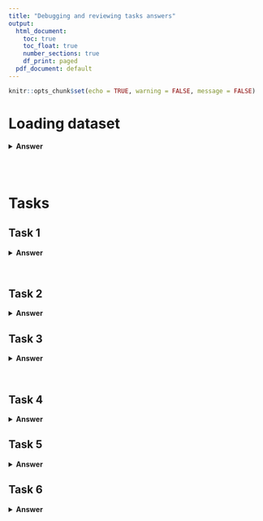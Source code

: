 ```yaml
---
title: "Debugging and reviewing tasks answers"
output:
  html_document:
    toc: true
    toc_float: true
    number_sections: true
    df_print: paged
  pdf_document: default
---
```


```r
knitr::opts_chunk$set(echo = TRUE, warning = FALSE, message = FALSE)
```
# Loading dataset
<details>
<summary>**Answer**</summary>
```r
library(tidyverse)
energy_scotland <- read_csv("data/energy_scotland.csv")
energy_scotland
```

```r
all_salaries <- read_csv("data/all_salaries.csv")
all_salaries
```
</details>
<br>
<br>
 
# Tasks

## Task 1
<details>
<summary>**Answer**</summary>
```r
maximum_energy <- energy_scotland %>% 
  select(energy_prod) %>% 
  max()

energy_scotland %>%
  filter(energy_prod == maximum_energy)
```

Issues:

- If any change on the dataset energy prod column done, for example if we add number bigger than "25165.9", this code will not work, as the max value set manually  to "25165.9".

- The way of the code written is not in efficient way.

My change:

- I make the code work dynamic whenever the values of the column change still my code find the max value.

- Also I rewrite the code in efficient way as we learning in the course.

</details>
<br>

## Task 2
<details>
<summary>**Answer**</summary>

```r
energy_scotland  %>% 
  mutate(rating = case_when(
              energy_prod > 20000 ~ "very high",
              energy_prod > 10000 & energy_prod <= 20000 ~ "high",
              energy_prod > 5000 & energy_prod <= 10000 ~ "medium",
              energy_prod > 2000 & energy_prod <= 5000 ~ "low",
                 TRUE  ~  " very low"
    
  )) 
```

Issues:

- Its long code to answer the question, we don’t need to use bind columns and if else condition, we could do it in nice easy and efficient way.

My change:

- I used case when instead of if else and $ to reach variables. Also case when its easy and helpful in this case.

- I used mutate function to create a new column instead of bind.

</details>

## Task 3
<details>
<summary>**Answer**</summary>

```r
   energy_scotland %>%
  filter(sector %in% c("Gas", "Renewables", "Pumped hydro")) %>% 
   ggplot() +
  aes(x = year, y = energy_prod, group = sector, colour = sector) +
  geom_line() +
  scale_x_continuous(breaks = energy_scotland$year) +
labs(title = "Energy production in Scotland over time split by sector", x = "Year", y = "Energy production")
```

Issues:

- No need to do all this code to plot the graph.
- filter function used three times to filter the sector column and store its value in three different parameters

- Geom line used  three time which we do not need to do that and we could plot the graph by just one geom line

My change:

- Reduce the code by filtering the dataset to end up with only "Gas", "Renewables" and "Pumped hydro" sector.

- Then use only one geom line adding group equal to sector will do the job instead of the geom line.


</details>
<br>

## Task 4
<details>
<summary>**Answer**</summary>

```r
energy_scotland %>%
  filter(sector %in% c("Coal", "Gas", "Oil")) %>%
  group_by(sector) %>%
  summarise(avg_energy_prod = mean(energy_prod))
```


Issues:

- They used double equals in filter which not work in vector.

My change:

- I change == with %in% in filter to work probably  as == will take some not all.

</details>

## Task 5
<details>
<summary>**Answer**</summary>

```r
student <- tibble(
  Name = c("Brian", "David", "Karen"),
  age = c(25, 56, 40),
  location = c("Scotland", "England", "scotland"),
  `email address` = c("briang@yahoo.co.uk", "dsmith@gmail.co.uk", "karen")
)

student %>%
  janitor::clean_names() %>%
  select(name, location, email_address) %>%
  mutate(
    location    = str_to_lower(location), 
    valid_email = str_detect(email_address, "@[a-z.]")
        )
```

Issues:

- Use select method with cleaning name before clean_name() function.

- Trying to use str to lower function outside mutation

- Missing ) bracket at the end of the code

- The definition that was used "@a-z." to check whether  the email valid or not  is wrong.

My change:

- I change the order, so clean_names() first then select method.

- Adding str_to_lower() to the mutate function,and assign its value to location.

- Correct the pattern to check the email.

- Adding the missing bracket at the end of mutate function.
</details>


## Task 6
<details>
<summary>**Answer**</summary>

```r
subsetting_salaries <- function(dataframe_input,job_area_input,salary_input){
  data <- dataframe_input %>%
    filter(
           job_area == job_area_input, 
           salary > salary_input
           )
}

employees <- subsetting_salaries(all_salaries, "Human Resources", 30000)
employees

 
```

Issues:

- All_salaries dataset is not a part of CodeClanData.

- Human Resources not in a an quotation.

- Using select(job_area) only in the first line  in the function meaning will not able to see other columns such as salary.

- Using a saving column in data1 while we need the salary, also the condition in this ine wrong, we cannot compare vector with signal parameter, in fact, we did not need to write this line of code as we cannot return two things from one function.

- We need a parameter to assign the return function value to it.

My change:

- Remove CodeClanData from the function call

- Adding employees parameter to receive the return function

- Put Human Resources between quotation "".

- Remove select(job_area) and data1 from the function.

- Adding salary > salary_input to the filter function.



</details>
